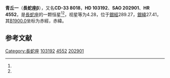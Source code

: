 {{Starbox begin
| name = 長蛇座β
}}
{{Starbox observe
| epoch = [[J2000.0|J2000.0]]
| constell = [[長蛇座|長蛇座]]<ref name=SIMBAD>{{cite web
 | url=http://simbad.u-strasbg.fr/simbad/sim-id?Ident=HR+4552
 | title =Pulsating variable Star
 | publisher=Centre de Données astronomiques de Strasbourg
 | work=SIMBAD
 | accessdate=2012-07-13}}</ref><ref name=DATA>{{cite web
 | url=http://vizier.u-strasbg.fr/viz-bin/VizieR-5?-out.add=.&-source=5050&-corr=PK=HR&-out.max=9999&HR=4552
 | title=VizieR Detailed Page
 | accessdate=2012-07-13
 | archive-date=2016-03-04
 | archive-url=https://web.archive.org/web/20160304204411/http://vizier.u-strasbg.fr/viz-bin/VizieR-5?-out.add=.&-source=5050&-corr=PK=HR&-out.max=9999&HR=4552
 | dead-url=no
 }}</ref>
| 星官 = [[青丘_(星官)|青丘]]
| ra = {{RA|11|52|54.6}}<ref name=SIMBAD /><ref name=DATA />
| dec = {{DEC|-33|54|29}}<ref name=SIMBAD /><ref name=DATA />
| appmag_v = 4.28<ref name=SIMBAD /><ref name=DATA />
}}
{{Starbox character
| class = B9IIIpSi<ref name=SIMBAD /><ref name=DATA />
| b-v = -0.1<ref name=SIMBAD /><ref name=DATA />
| u-b = -0.33<ref name=SIMBAD /><ref name=DATA />
| r-i = -0.08<ref name=SIMBAD /><ref name=DATA />
| variable = 
}}
{{Starbox astrometry
| radial_v = -0.33
| prop_mo_ra = -1
| parallax = 0.01
| p_error =
}}
{{Starbox catalog
| names =CD-33 8018，[[SAO星表|SAO]] 202901，[[HD星表|HD]] 103192，[[HR星表|HR]] 4552}}
{{Starbox reference |Simbad=HR+4552}}
{{Starbox end}}

'''青丘一'''（'''長蛇座β'''），又名'''CD-33 8018'''，'''HD 103192'''、'''SAO 202901'''、'''HR 4552'''，是[[長蛇座|長蛇座]]的一颗恒星<ref name=SIMBAD /><ref name=DATA />，视星等为4.28，位于[[銀道座標系|銀經]]289.27，[[銀道座標系|銀緯]]27.41，其[[B1900.0|B1900.0]]坐标为赤經{{RA|11|47|51.3}}，赤緯{{DEC|-33|27.41|6}}。

== 参考文献 ==
{{reflist}}

{{star-stub}}

{{長蛇座恒星}}
{{星官|青丘|7|3}}
[[Category:長蛇座|Category:長蛇座]]
[[Category:HD和HDE天體|103192]]
[[Category:HR天體|4552]]
[[Category:SAO天體|202901]]